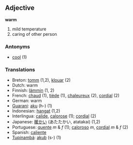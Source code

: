 ==Adjective==
'''warm'''
#mild temperature
#caring of other person
===Antonyms===
*[[cool]] (1)

===Translations===
*Breton: [[tomm]] (1,2), [[klouar]] (2)
*Dutch: warm
*Finnish: [[lämmin]] (1, 2)
*French: [[chaud]] (1), [[tiède]] (1), [[chaleureux]] (2), [[cordial]] (2)
*German: warm
*[[Guarani]]: [[aku]] (h-) (1)
*Indonesian: [[hangat]] (1,2)
*Interlingua: [[calide]], [[calorose]] (1); [[cordial]] (2)
*Japanese: [[暖かい]] (あたたかい, atatakai) (1,2)
*Portuguese: [[quente]] ''m'' & ''f'' (1); [[caloroso]] ''m'', [[cordial]] ''m'' & ''f'' (2)
*Spanish: [[caliente]]
*[[Tupinambá]]: [[akub]] (s-) (1)